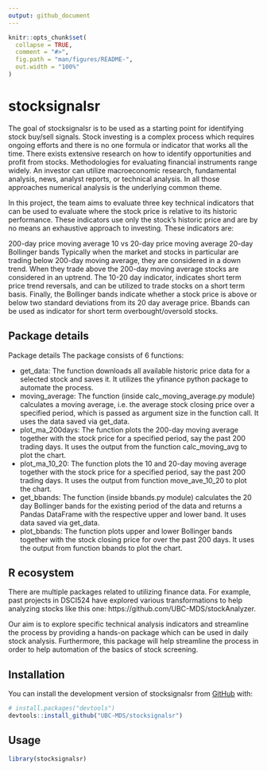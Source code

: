 ```yaml
---
output: github_document
---
```


<!-- README.md is generated from README.Rmd. Please edit that file -->

```r
knitr::opts_chunk$set(
  collapse = TRUE,
  comment = "#>",
  fig.path = "man/figures/README-",
  out.width = "100%"
)
```

# stocksignalsr

<!-- badges: start -->
<!-- badges: end -->

The goal of stocksignalsr is to be used as a starting point for identifying stock buy/sell signals. Stock investing is a complex process which requires ongoing efforts and there is no one formula or indicator that works all the time. There exists extensive research on how to identify opportunities and profit from stocks. Methodologies for evaluating financial instruments range widely. An investor can utilize macroeconomic research, fundamental analysis, news, analyst reports, or technical analysis. In all those approaches numerical analysis is the underlying common theme.

In this project, the team aims to evaluate three key technical indicators that can be used to evaluate where the stock price is relative to its historic performance. These indicators use only the stock's historic price and are by no means an exhaustive approach to investing. These indicators are:

200-day price moving average
10 vs 20-day price moving average
20-day Bollinger bands
Typically when the market and stocks in particular are trading below 200-day moving average, they are considered in a down trend. When they trade above the 200-day moving average stocks are considered in an uptrend. The 10-20 day indicator, indicates short term price trend reversals, and can be utilized to trade stocks on a short term basis. Finally, the Bollinger bands indicate whether a stock price is above or below two standard deviations from its 20 day average price. Bbands can be used as indicator for short term overbought/oversold stocks.


## Package details
Package details
The package consists of 6 functions:

* get_data: The function downloads all available historic price data for a selected stock and saves it. It utilizes the yfinance python package to automate the process.
* moving_average: The function (inside calc_moving_average.py module) calculates a moving average, i.e. the average stock closing price over a specified period, which is passed as argument size in the function call. It uses the data saved via get_data.
* plot_ma_200days: The function plots the 200-day moving average together with the stock price for a specified period, say the past 200 trading days. It uses the output from the function calc_moving_avg to plot the chart.
* plot_ma_10_20: The function plots the 10 and 20-day moving average together with the stock price for a specified period, say the past 200 trading days. It uses the output from function move_ave_10_20 to plot the chart.
* get_bbands: The function (inside bbands.py module) calculates the 20 day Bollinger bands for the existing period of the data and returns a Pandas DataFrame with the respective upper and lower band. It uses data saved via get_data.
* plot_bbands: The function plots upper and lower Bollinger bands together with the stock closing price for over the past 200 days. It uses the output from function bbands to plot the chart.

## R ecosystem

There are multiple packages related to utilizing finance data. For example, past projects in DSCI524 have explored various transformations to help analyzing stocks like this one: https://github.com/UBC-MDS/stockAnalyzer.

Our aim is to explore specific technical analysis indicators and streamline the process by providing a hands-on package which can be used in daily stock analysis. Furthermore, this package will help streamline the process in order to help automation of the basics of stock screening.



## Installation

You can install the development version of stocksignalsr from [GitHub](https://github.com/) with:

``` r
# install.packages("devtools")
devtools::install_github("UBC-MDS/stocksignalsr")
```




## Usage


```r
library(stocksignalsr)
```


